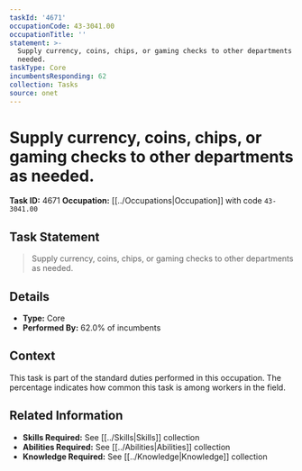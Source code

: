 ```yaml
---
taskId: '4671'
occupationCode: 43-3041.00
occupationTitle: ''
statement: >-
  Supply currency, coins, chips, or gaming checks to other departments as
  needed.
taskType: Core
incumbentsResponding: 62
collection: Tasks
source: onet
---
```

# Supply currency, coins, chips, or gaming checks to other departments as needed.

**Task ID:** 4671
**Occupation:** [[../Occupations|Occupation]] with code `43-3041.00`

## Task Statement

> Supply currency, coins, chips, or gaming checks to other departments as needed.

## Details

- **Type:** Core
- **Performed By:** 62.0% of incumbents

## Context

This task is part of the standard duties performed in this occupation. The percentage indicates how common this task is among workers in the field.

## Related Information

- **Skills Required:** See [[../Skills|Skills]] collection
- **Abilities Required:** See [[../Abilities|Abilities]] collection
- **Knowledge Required:** See [[../Knowledge|Knowledge]] collection
